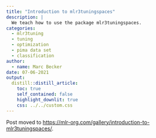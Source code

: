 ```yaml
---
title: "Introduction to mlr3tuningspaces"
description: |
  We teach how to use the package mlr3tuningspaces.
categories:
  - mlr3tuning
  - tuning
  - optimization
  - pima data set
  - classification
author:
  - name: Marc Becker
date: 07-06-2021
output:
  distill::distill_article:
    toc: true
    self_contained: false
    highlight_downlit: true
    css: ../../custom.css
---
```


Post moved to [https://mlr-org.com/gallery/introduction-to-mlr3tuningspaces/](mlr-org.com/gallery/introduction-to-mlr3tuningspaces/).
